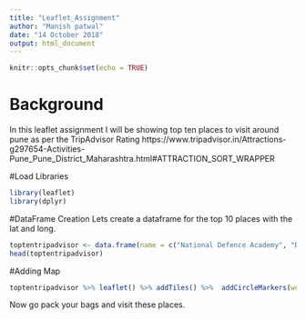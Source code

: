 ---
title: "Leaflet_Assignment"
author: "Manish patwal"
date: "14 October 2018"
output: html_document
---

```{r setup, include=FALSE}
knitr::opts_chunk$set(echo = TRUE)
```
# Background
In this leaflet assignment I will be showing top ten places to visit around pune as per the TripAdvisor Rating
https://www.tripadvisor.in/Attractions-g297654-Activities-Pune_Pune_District_Maharashtra.html#ATTRACTION_SORT_WRAPPER

#Load Libraries
```{r, message=FALSE}
library(leaflet)
library(dplyr)

```

#DataFrame Creation
Lets create a dataframe for the top 10 places with the lat and long.
```{r, message=FALSE}
toptentripadvisor <- data.frame(name = c("National Defence Academy", "Dagadusheth Halwai Ganapati Temple", "Darshan Museum","ISKCON NVCC Temple", "Western Ghats","Malshej Ghats", "Rajgad Fort", "Narayani Dham Temple","Sri Balaji Mandir","Ranjangaon Ganpati Temple"),lat = c(18.4703,18.5164,18.5236,18.4478,18.3102, 19.3406,18.2467,18.7635,18.5416,18.7534),lng = c(73.7745,73.8561,73.8768, 73.8807, 73.7746, 73.7746,73.6823,73.4132,73.7898,74.2406))
head(toptentripadvisor)
```

#Adding Map
```{r, message=FALSE}
toptentripadvisor %>% leaflet() %>% addTiles() %>%  addCircleMarkers(weight=2,popup = c("National Defence Academy", "Dagadusheth Halwai Ganapati Temple","Darshan Museum","ISKCON NVCC Temple","Western Ghats","Malshej Ghats", "Rajgad Fort", "Narayani Dham Temple", "Sri  Balaji Mandir","Ranjangaon Ganpati  Temple"), color="green") %>% addLegend(labels = c("National Defence Academy", "Dagadusheth Halwai Ganapati Temple", "Darshan Museum", "ISKCON NVCC Temple","Western Ghats","Malshej Ghats", "Rajgad Fort", "Narayani Dham Temple", "Sri Balaji Mandir","Ranjangaon Ganpati Temple"), colors=toptentripadvisor$name)
```

Now go pack your bags and visit these places.